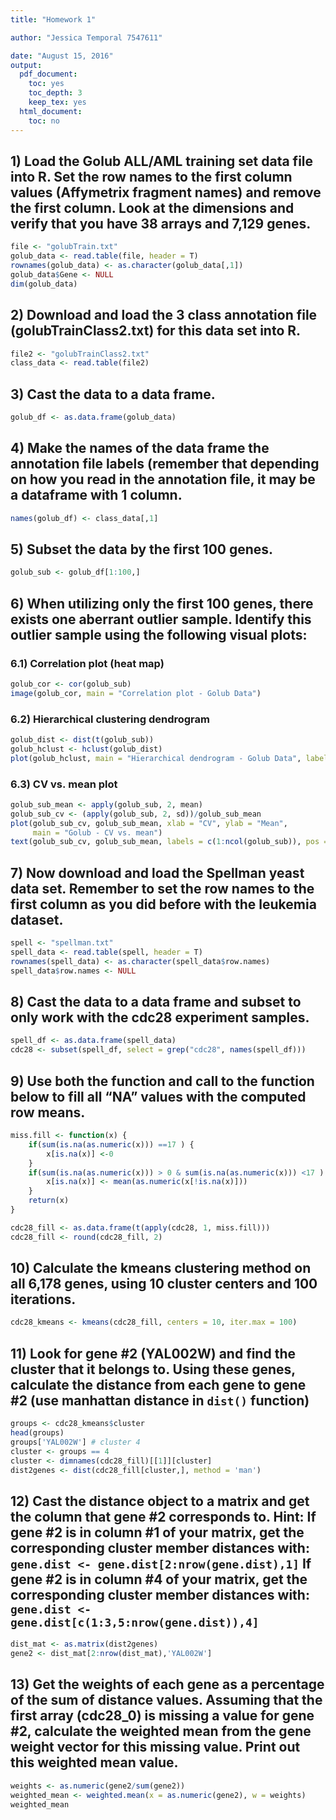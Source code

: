 ```yaml
---
title: "Homework 1"

author: "Jessica Temporal 7547611"

date: "August 15, 2016"
output:
  pdf_document:
    toc: yes
    toc_depth: 3
    keep_tex: yes
  html_document:
    toc: no
---
```

\newpage

## 1) Load the Golub ALL/AML training set data file into R. Set the row names to the first column values (Affymetrix fragment names) and remove the first column. Look at the dimensions and verify that you have 38 arrays and 7,129 genes.
```r
file <- "golubTrain.txt"
golub_data <- read.table(file, header = T)
rownames(golub_data) <- as.character(golub_data[,1])
golub_data$Gene <- NULL
dim(golub_data)
```

## 2) Download and load the 3 class annotation file (golubTrainClass2.txt) for this data set into R.
```r
file2 <- "golubTrainClass2.txt"
class_data <- read.table(file2)
```

## 3) Cast the data to a data frame.
```r
golub_df <- as.data.frame(golub_data)
```

## 4) Make the names of the data frame the annotation file labels (remember that depending on how you read in the annotation file, it may be a dataframe with 1 column.
```r
names(golub_df) <- class_data[,1]
```

## 5) Subset the data by the first 100 genes.
```r
golub_sub <- golub_df[1:100,]
```
\newpage

## 6) When utilizing only the first 100 genes, there exists one aberrant outlier sample. Identify this outlier sample using the following visual plots:

### 6.1) Correlation plot (heat map)
```r
golub_cor <- cor(golub_sub)
image(golub_cor, main = "Correlation plot - Golub Data")
```
\newpage

### 6.2) Hierarchical clustering dendrogram
```r
golub_dist <- dist(t(golub_sub))
golub_hclust <- hclust(golub_dist)
plot(golub_hclust, main = "Hierarchical dendrogram - Golub Data", labels = c(1:38))
```
\newpage

### 6.3) CV vs. mean plot
```r
golub_sub_mean <- apply(golub_sub, 2, mean)
golub_sub_cv <- (apply(golub_sub, 2, sd))/golub_sub_mean
plot(golub_sub_cv, golub_sub_mean, xlab = "CV", ylab = "Mean",
     main = "Golub - CV vs. mean")
text(golub_sub_cv, golub_sub_mean, labels = c(1:ncol(golub_sub)), pos = 3)
```

## 7) Now download and load the Spellman yeast data set. Remember to set the row names to the first column as you did before with the leukemia dataset.
```r
spell <- "spellman.txt"
spell_data <- read.table(spell, header = T)
rownames(spell_data) <- as.character(spell_data$row.names)
spell_data$row.names <- NULL
```

## 8) Cast the data to a data frame and subset to only work with the cdc28 experiment samples.
```r
spell_df <- as.data.frame(spell_data)
cdc28 <- subset(spell_df, select = grep("cdc28", names(spell_df)))
```

## 9) Use both the function and call to the function below to fill all “NA” values with the computed row means.
```r
miss.fill <- function(x) {
	if(sum(is.na(as.numeric(x))) ==17 ) {
		x[is.na(x)] <-0
	}
	if(sum(is.na(as.numeric(x))) > 0 & sum(is.na(as.numeric(x))) <17 ) {
        x[is.na(x)] <- mean(as.numeric(x[!is.na(x)]))
	}
	return(x)
}

cdc28_fill <- as.data.frame(t(apply(cdc28, 1, miss.fill)))
cdc28_fill <- round(cdc28_fill, 2)
```

## 10) Calculate the kmeans clustering method on all 6,178 genes, using 10 cluster centers and 100 iterations.
```r
cdc28_kmeans <- kmeans(cdc28_fill, centers = 10, iter.max = 100)
```

## 11) Look for gene #2 (YAL002W) and find the cluster that it belongs to. Using these genes, calculate the distance from each gene to gene #2 (use manhattan distance in `dist()` function)
```r
groups <- cdc28_kmeans$cluster
head(groups)
groups['YAL002W'] # cluster 4
cluster <- groups == 4
cluster <- dimnames(cdc28_fill)[[1]][cluster]
dist2genes <- dist(cdc28_fill[cluster,], method = 'man')
```

## 12) Cast the distance object to a matrix and get the column that gene #2 corresponds to.  Hint: If gene #2 is in column #1 of your matrix, get the corresponding cluster member distances with: `gene.dist <- gene.dist[2:nrow(gene.dist),1]` If gene #2 is in column #4 of your matrix, get the corresponding cluster member distances with: `gene.dist <- gene.dist[c(1:3,5:nrow(gene.dist)),4]`
```r
dist_mat <- as.matrix(dist2genes)
gene2 <- dist_mat[2:nrow(dist_mat),'YAL002W']
```

## 13) Get the weights of each gene as a percentage of the sum of distance values. Assuming that the first array (cdc28_0) is missing a value for gene #2, calculate the weighted mean from the gene weight vector for this missing value. Print out this weighted mean value.
```r
weights <- as.numeric(gene2/sum(gene2))
weighted_mean <- weighted.mean(x = as.numeric(gene2), w = weights)
weighted_mean
```

